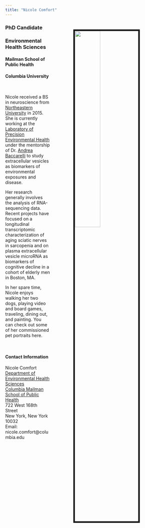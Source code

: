 ```yaml
---
title: "Nicole Comfort"
---
```


<link rel="stylesheet" href="styles.css" type="text/css">
<link rel="stylesheet" href="academicons-1.8.6/css/academicons.min.css"/>

<img src="images/NICOLE COMFORT_067C_F copy.jpg" style="width:40%; border:5px solid" ALIGN = "right" HSPACE="75" VSPACE="25" />

### PhD Candidate
### Environmental Health Sciences
#### Mailman School of Public Health
#### Columbia University

<br> 

Nicole received a BS in neuroscience from [Northeastern University](https://cos.northeastern.edu/) in 2015. She is currently working at the [Laboratory of Precision Environmental Health](https://www.mailman.columbia.edu/research/laboratory-precision-environmental-health) under the mentorship of Dr. [Andrea Baccarelli](https://www.mailman.columbia.edu/people/our-faculty/ab4303) to study extracellular vesicles as biomarkers of environmental exposures and disease.

Her research generally involves the analysis of RNA-sequencing data. Recent projects have focused on a longitudinal transcriptomic characterization of aging sciatic nerves in sarcopenia and on plasma extracellular vesicle microRNA as biomarkers of cognitive decline in a cohort of elderly men in Boston, MA. 

In her spare time, Nicole enjoys walking her two dogs, playing video and board games, traveling, dining out, and painting. You can check out some of her commissioned pet portraits here. 

<br>

#### Contact Information

Nicole Comfort
<br>
[Department of Environmental Health Sciences](https://www.mailman.columbia.edu/become-student/departments/environmental-health-sciences-ehs)
<br>
[Columbia Mailman School of Public Health](https://www.mailman.columbia.edu/)
<br>
722 West 168th Street
<br>
New York, New York 10032
<br>
Email: nicole.comfort@columbia.edu

